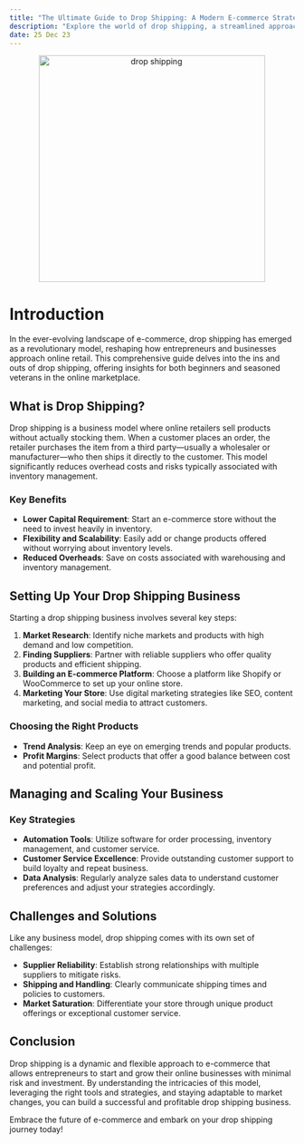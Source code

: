 ```yaml
---
title: "The Ultimate Guide to Drop Shipping: A Modern E-commerce Strategy"
description: "Explore the world of drop shipping, a streamlined approach to e-commerce that is transforming how businesses operate online. This comprehensive guide covers everything from the basics to advanced strategies."
date: 25 Dec 23
---
```


<center>
  <img src="/images/drop_shipping.png" alt="drop shipping" width="400" />
</center>

# Introduction

In the ever-evolving landscape of e-commerce, drop shipping has emerged as a revolutionary model, reshaping how entrepreneurs and businesses approach online retail. This comprehensive guide delves into the ins and outs of drop shipping, offering insights for both beginners and seasoned veterans in the online marketplace.

## What is Drop Shipping?

Drop shipping is a business model where online retailers sell products without actually stocking them. When a customer places an order, the retailer purchases the item from a third party—usually a wholesaler or manufacturer—who then ships it directly to the customer. This model significantly reduces overhead costs and risks typically associated with inventory management.

### Key Benefits

- **Lower Capital Requirement**: Start an e-commerce store without the need to invest heavily in inventory.
- **Flexibility and Scalability**: Easily add or change products offered without worrying about inventory levels.
- **Reduced Overheads**: Save on costs associated with warehousing and inventory management.

## Setting Up Your Drop Shipping Business

Starting a drop shipping business involves several key steps:

1. **Market Research**: Identify niche markets and products with high demand and low competition.
2. **Finding Suppliers**: Partner with reliable suppliers who offer quality products and efficient shipping.
3. **Building an E-commerce Platform**: Choose a platform like Shopify or WooCommerce to set up your online store.
4. **Marketing Your Store**: Use digital marketing strategies like SEO, content marketing, and social media to attract customers.

### Choosing the Right Products

- **Trend Analysis**: Keep an eye on emerging trends and popular products.
- **Profit Margins**: Select products that offer a good balance between cost and potential profit.

## Managing and Scaling Your Business

### Key Strategies

- **Automation Tools**: Utilize software for order processing, inventory management, and customer service.
- **Customer Service Excellence**: Provide outstanding customer support to build loyalty and repeat business.
- **Data Analysis**: Regularly analyze sales data to understand customer preferences and adjust your strategies accordingly.

## Challenges and Solutions

Like any business model, drop shipping comes with its own set of challenges:

- **Supplier Reliability**: Establish strong relationships with multiple suppliers to mitigate risks.
- **Shipping and Handling**: Clearly communicate shipping times and policies to customers.
- **Market Saturation**: Differentiate your store through unique product offerings or exceptional customer service.

## Conclusion

Drop shipping is a dynamic and flexible approach to e-commerce that allows entrepreneurs to start and grow their online businesses with minimal risk and investment. By understanding the intricacies of this model, leveraging the right tools and strategies, and staying adaptable to market changes, you can build a successful and profitable drop shipping business.

Embrace the future of e-commerce and embark on your drop shipping journey today!
